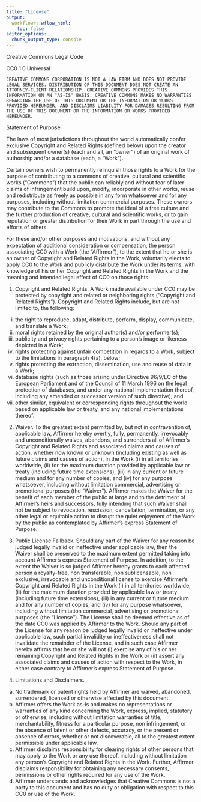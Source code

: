 ```yaml
---
title: "License"
output:
  workflowr::wflow_html:
    toc: false
editor_options:
  chunk_output_type: console
---
```


Creative Commons Legal Code

CC0 1.0 Universal

    CREATIVE COMMONS CORPORATION IS NOT A LAW FIRM AND DOES NOT PROVIDE
    LEGAL SERVICES. DISTRIBUTION OF THIS DOCUMENT DOES NOT CREATE AN
    ATTORNEY-CLIENT RELATIONSHIP. CREATIVE COMMONS PROVIDES THIS
    INFORMATION ON AN "AS-IS" BASIS. CREATIVE COMMONS MAKES NO WARRANTIES
    REGARDING THE USE OF THIS DOCUMENT OR THE INFORMATION OR WORKS
    PROVIDED HEREUNDER, AND DISCLAIMS LIABILITY FOR DAMAGES RESULTING FROM
    THE USE OF THIS DOCUMENT OR THE INFORMATION OR WORKS PROVIDED
    HEREUNDER.

Statement of Purpose

The laws of most jurisdictions throughout the world automatically confer
exclusive Copyright and Related Rights (defined below) upon the creator
and subsequent owner(s) (each and all, an "owner") of an original work of
authorship and/or a database (each, a "Work").

Certain owners wish to permanently relinquish those rights to a Work for
the purpose of contributing to a commons of creative, cultural and
scientific works ("Commons") that the public can reliably and without fear
of later claims of infringement build upon, modify, incorporate in other
works, reuse and redistribute as freely as possible in any form whatsoever
and for any purposes, including without limitation commercial purposes.
These owners may contribute to the Commons to promote the ideal of a free
culture and the further production of creative, cultural and scientific
works, or to gain reputation or greater distribution for their Work in
part through the use and efforts of others.

For these and/or other purposes and motivations, and without any
expectation of additional consideration or compensation, the person
associating CC0 with a Work (the "Affirmer"), to the extent that he or she
is an owner of Copyright and Related Rights in the Work, voluntarily
elects to apply CC0 to the Work and publicly distribute the Work under its
terms, with knowledge of his or her Copyright and Related Rights in the
Work and the meaning and intended legal effect of CC0 on those rights.

1. Copyright and Related Rights. A Work made available under CC0 may be
protected by copyright and related or neighboring rights ("Copyright and
Related Rights"). Copyright and Related Rights include, but are not
limited to, the following:

  i. the right to reproduce, adapt, distribute, perform, display,
     communicate, and translate a Work;
 ii. moral rights retained by the original author(s) and/or performer(s);
iii. publicity and privacy rights pertaining to a person's image or
     likeness depicted in a Work;
 iv. rights protecting against unfair competition in regards to a Work,
     subject to the limitations in paragraph 4(a), below;
  v. rights protecting the extraction, dissemination, use and reuse of data
     in a Work;
 vi. database rights (such as those arising under Directive 96/9/EC of the
     European Parliament and of the Council of 11 March 1996 on the legal
     protection of databases, and under any national implementation
     thereof, including any amended or successor version of such
     directive); and
vii. other similar, equivalent or corresponding rights throughout the
     world based on applicable law or treaty, and any national
     implementations thereof.

2. Waiver. To the greatest extent permitted by, but not in contravention
of, applicable law, Affirmer hereby overtly, fully, permanently,
irrevocably and unconditionally waives, abandons, and surrenders all of
Affirmer's Copyright and Related Rights and associated claims and causes
of action, whether now known or unknown (including existing as well as
future claims and causes of action), in the Work (i) in all territories
worldwide, (ii) for the maximum duration provided by applicable law or
treaty (including future time extensions), (iii) in any current or future
medium and for any number of copies, and (iv) for any purpose whatsoever,
including without limitation commercial, advertising or promotional
purposes (the "Waiver"). Affirmer makes the Waiver for the benefit of each
member of the public at large and to the detriment of Affirmer's heirs and
successors, fully intending that such Waiver shall not be subject to
revocation, rescission, cancellation, termination, or any other legal or
equitable action to disrupt the quiet enjoyment of the Work by the public
as contemplated by Affirmer's express Statement of Purpose.

3. Public License Fallback. Should any part of the Waiver for any reason
be judged legally invalid or ineffective under applicable law, then the
Waiver shall be preserved to the maximum extent permitted taking into
account Affirmer's express Statement of Purpose. In addition, to the
extent the Waiver is so judged Affirmer hereby grants to each affected
person a royalty-free, non transferable, non sublicensable, non exclusive,
irrevocable and unconditional license to exercise Affirmer's Copyright and
Related Rights in the Work (i) in all territories worldwide, (ii) for the
maximum duration provided by applicable law or treaty (including future
time extensions), (iii) in any current or future medium and for any number
of copies, and (iv) for any purpose whatsoever, including without
limitation commercial, advertising or promotional purposes (the
"License"). The License shall be deemed effective as of the date CC0 was
applied by Affirmer to the Work. Should any part of the License for any
reason be judged legally invalid or ineffective under applicable law, such
partial invalidity or ineffectiveness shall not invalidate the remainder
of the License, and in such case Affirmer hereby affirms that he or she
will not (i) exercise any of his or her remaining Copyright and Related
Rights in the Work or (ii) assert any associated claims and causes of
action with respect to the Work, in either case contrary to Affirmer's
express Statement of Purpose.

4. Limitations and Disclaimers.

 a. No trademark or patent rights held by Affirmer are waived, abandoned,
    surrendered, licensed or otherwise affected by this document.
 b. Affirmer offers the Work as-is and makes no representations or
    warranties of any kind concerning the Work, express, implied,
    statutory or otherwise, including without limitation warranties of
    title, merchantability, fitness for a particular purpose, non
    infringement, or the absence of latent or other defects, accuracy, or
    the present or absence of errors, whether or not discoverable, all to
    the greatest extent permissible under applicable law.
 c. Affirmer disclaims responsibility for clearing rights of other persons
    that may apply to the Work or any use thereof, including without
    limitation any person's Copyright and Related Rights in the Work.
    Further, Affirmer disclaims responsibility for obtaining any necessary
    consents, permissions or other rights required for any use of the
    Work.
 d. Affirmer understands and acknowledges that Creative Commons is not a
    party to this document and has no duty or obligation with respect to
    this CC0 or use of the Work.
